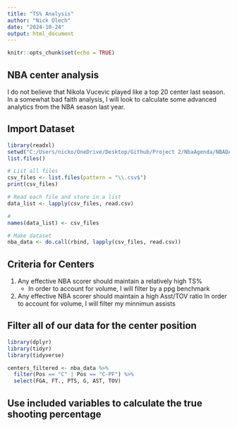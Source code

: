 ```yaml
---
title: "TS% Analysis"
author: "Nick Olech"
date: "2024-10-24"
output: html_document
--- 
```


```r
knitr::opts_chunk$set(echo = TRUE)
```

## NBA center analysis

I do not believe that Nikola Vucevic played like a top 20 center last season. In a somewhat bad faith analysis, I will look to calculate some advanced analytics from the NBA season last year.

## Import Dataset
```r
library(readxl)
setwd("C:/Users/nicko/OneDrive/Desktop/Github/Project 2/NbaAgenda/NBADATA")
list.files()

# List all files
csv_files <- list.files(pattern = "\\.csv$")
print(csv_files)

# Read each file and store in a list
data_list <- lapply(csv_files, read.csv)

# 
names(data_list) <- csv_files

# Make dataset
nba_data <- do.call(rbind, lapply(csv_files, read.csv))
```

## Criteria for Centers
1. Any effective NBA scorer should maintain a relatively high TS%
    - In order to account for volume, I will filter by a ppg benchmark
2. Any effective NBA scorer should maintain a high Asst/TOV ratio
    In order to account for volume, I will filter my minnimun assists
    
    
## Filter all of our data for the center position
```r
library(dplyr)
library(tidyr)
library(tidyverse)

centers_filtered <- nba_data %>%
  filter(Pos == "C" | Pos == "C-PF") %>%  
  select(FGA, FT., PTS, G, AST, TOV) 

```

## Use included variables to calculate the true shooting percentage
```r

```




